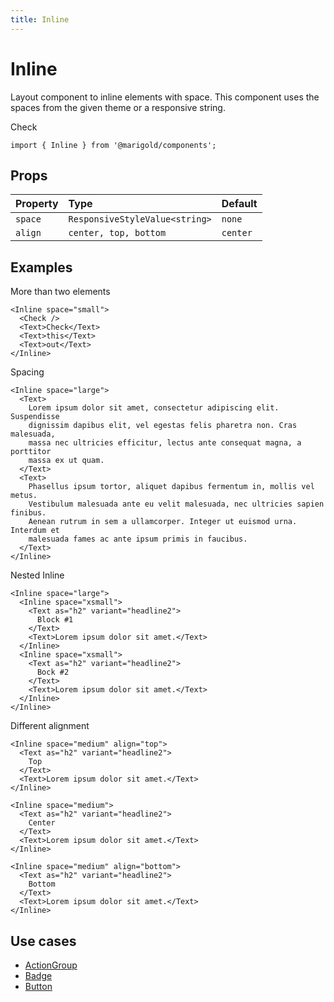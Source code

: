 ```yaml
---
title: Inline
---
```


# Inline

Layout component to inline elements with space. This component uses the spaces from the given theme or a responsive string.

<MarigoldTheme>
  <Inline space="small">
    <Check />
    <Text>Check</Text>
  </Inline>
</MarigoldTheme>

```tsx onlyCode
import { Inline } from '@marigold/components';
```

## Props

| Property | Type                           | Default  |
| :------- | :----------------------------- | :------- |
| `space`  | `ResponsiveStyleValue<string>` | `none`   |
| `align`  | `center, top, bottom`          | `center` |

## Examples

More than two elements

```tsx expandCode
<Inline space="small">
  <Check />
  <Text>Check</Text>
  <Text>this</Text>
  <Text>out</Text>
</Inline>
```

Spacing

```tsx
<Inline space="large">
  <Text>
    Lorem ipsum dolor sit amet, consectetur adipiscing elit. Suspendisse
    dignissim dapibus elit, vel egestas felis pharetra non. Cras malesuada,
    massa nec ultricies efficitur, lectus ante consequat magna, a porttitor
    massa ex ut quam.
  </Text>
  <Text>
    Phasellus ipsum tortor, aliquet dapibus fermentum in, mollis vel metus.
    Vestibulum malesuada ante eu velit malesuada, nec ultricies sapien finibus.
    Aenean rutrum in sem a ullamcorper. Integer ut euismod urna. Interdum et
    malesuada fames ac ante ipsum primis in faucibus.
  </Text>
</Inline>
```

Nested Inline

```tsx
<Inline space="large">
  <Inline space="xsmall">
    <Text as="h2" variant="headline2">
      Block #1
    </Text>
    <Text>Lorem ipsum dolor sit amet.</Text>
  </Inline>
  <Inline space="xsmall">
    <Text as="h2" variant="headline2">
      Bock #2
    </Text>
    <Text>Lorem ipsum dolor sit amet.</Text>
  </Inline>
</Inline>
```

Different alignment

```tsx
<Inline space="medium" align="top">
  <Text as="h2" variant="headline2">
    Top
  </Text>
  <Text>Lorem ipsum dolor sit amet.</Text>
</Inline>
```

```tsx
<Inline space="medium">
  <Text as="h2" variant="headline2">
    Center
  </Text>
  <Text>Lorem ipsum dolor sit amet.</Text>
</Inline>
```

```tsx
<Inline space="medium" align="bottom">
  <Text as="h2" variant="headline2">
    Bottom
  </Text>
  <Text>Lorem ipsum dolor sit amet.</Text>
</Inline>
```

## Use cases

- [ActionGroup](../action-group)
- [Badge](../badge)
- [Button](../button)
